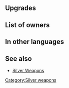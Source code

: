 {{SkillPage Tabs}}{{Weapon Infobox
|tagid=SID_銀の斧＋
|weaponType=Axe
|weaponName=Silver Axe+
|altWeaponName=Silver Axe Plus
|might=15
|range=1
|effect=
|cost=300
|exclusive=0
|statModifiers=0,15,0,0,0
|refinePaths=default
|refineSP=350
|refineMedals=500
|refineStones=50
|upgradedMight=16
|properties=random_all
}}
==Upgrades==
{{Weapon Upgrade List}}
==List of owners==
{{Skill Hero List}}
==In other languages==
{{OtherLanguages
|japanese=銀の斧＋
|german=Silberaxt+
|spanishEU=Hacha plata +
|spanishLA=Hacha plata +
|french=Hache argent +
|italian=Ascia argento+
|chineseTW=銀斧＋
|portuguese=Machado prata+
}}
==See also==
* [[Silver Weapons]]
{{Weapons Navbox}}
[[Category:Silver weapons]]